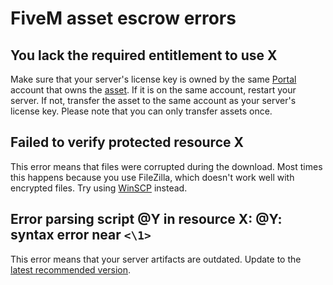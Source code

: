 # FiveM asset escrow errors

## You lack the required entitlement to use X

Make sure that your server's license key is owned by the same [Portal](https://portal.cfx.re/servers/registration-keys) account that owns the [asset](https://portal.cfx.re/assets/granted-assets). If it is on the same account, restart your server. If not, transfer the asset to the same account as your server's license key. Please note that you can only transfer assets once.

## Failed to verify protected resource X

This error means that files were corrupted during the download. Most times this happens because you use FileZilla, which doesn't work well with encrypted files. Try using [WinSCP](https://winscp.net/eng/download.php) instead.

## Error parsing script @Y in resource X: @Y: syntax error near ``<\1>``

This error means that your server artifacts are outdated. Update to the [latest recommended version](https://runtime.fivem.net/artifacts/fivem/build_server_windows/master/).